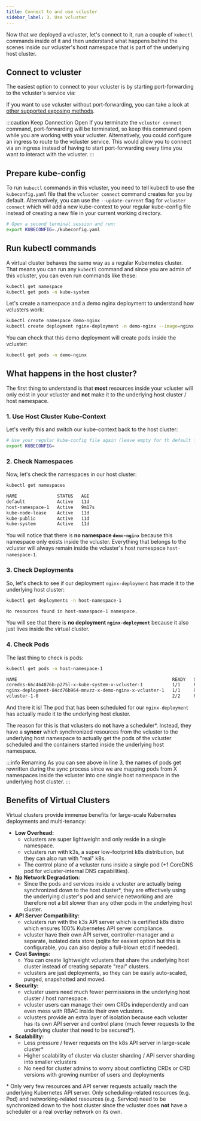 ```yaml
---
title: Connect to and use vcluster
sidebar_label: 3. Use vcluster
---
```



Now that we deployed a vcluster, let's connect to it, run a couple of `kubectl` commands inside of it and then understand what happens behind the scenes inside our vcluster's host namespace that is part of the underlying host cluster.

## Connect to vcluster
The easiest option to connect to your vcluster is by starting port-forwarding to the vcluster's service via:
<ConnectSegment/>

If you want to use vcluster without port-forwarding, you can take a look at [other supported exposing methods](../operator/external-access.mdx).

:::caution Keep Connection Open
If you terminate the `vcluster connect` command, port-forwarding will be terminated, so keep this command open while you are working with your vcluster. Alternatively, you could configure an ingress to route to the vcluster service. This would allow you to connect via an ingress instead of having to start port-forwarding every time you want to interact with the vcluster.
:::

## Prepare kube-config
To run `kubectl` commands in this vcluster, you need to tell kubectl to use the `kubeconfig.yaml` file that the `vcluster connect` command creates for you by default. Alternatively, you can use the `--update-current` flag for `vcluster connect` which will add a new kube-context to your regular kube-config file instead of creating a new file in your current working directory.
```bash
# Open a second terminal session and run:
export KUBECONFIG=./kubeconfig.yaml
```

## Run kubectl commands
A virtual cluster behaves the same way as a regular Kubernetes cluster. That means you can run any `kubectl` command and since you are admin of this vcluster, you can even run commands like these:
```bash
kubectl get namespace
kubectl get pods -n kube-system
```

Let's create a namespace and a demo nginx deployment to understand how vclusters work:
```bash
kubectl create namespace demo-nginx
kubectl create deployment nginx-deployment -n demo-nginx --image=nginx
```

You can check that this demo deployment will create pods inside the vcluster:
```bash
kubectl get pods -n demo-nginx
```

## What happens in the host cluster?
The first thing to understand is that **most** resources inside your vcluster will only exist in your vcluster and **not** make it to the underlying host cluster / host namespace.

### 1. Use Host Cluster Kube-Context
Let's verify this and switch our kube-context back to the host cluster:
```bash
# Use your regular kube-config file again (leave empty for th default file ~/.kube/config)
export KUBECONFIG=
```

### 2. Check Namespaces
Now, let's check the namespaces in our host cluster:
```bash
kubectl get namespaces
```
```bash {3}
NAME               STATUS   AGE
default            Active   11d
host-namespace-1   Active   9m17s
kube-node-lease    Active   11d
kube-public        Active   11d
kube-system        Active   11d
```
You will notice that there is **no namespace `demo-nginx`** because this namespace only exists inside the vcluster. Everything that belongs to the vcluster will always remain inside the vcluster's host namespace `host-namespace-1`.

### 3. Check Deployments
So, let's check to see if our deployment `nginx-deployment` has made it to the underlying host cluster:
```bash
kubectl get deployments -n host-namespace-1
```
```bash
No resources found in host-namespace-1 namespace.
```

You will see that there is **no deployment `nginx-deployment`** because it also just lives inside the virtual cluster.

### 4. Check Pods
The last thing to check is pods:
```bash
kubectl get pods -n host-namespace-1
```

```bash {3}
NAME                                                          READY   STATUS    RESTARTS   AGE
coredns-66c464876b-p275l-x-kube-system-x-vcluster-1           1/1     Running   0          14m
nginx-deployment-84cd76b964-mnvzz-x-demo-nginx-x-vcluster-1   1/1     Running   0          10m
vcluster-1-0                                                  2/2     Running   0          14m
```

And there it is! The pod that has been scheduled for our `nginx-deployment` has actually made it to the underlying host cluster.

The reason for this is that vclusters do **not** have a scheduler\*. Instead, they have a **syncer** which synchronized resources from the vcluster to the underlying host namespace to actually get the pods of the vcluster scheduled and the containers started inside the underlying host namespace. 

:::info Renaming
As you can see above in line 3, the names of pods get rewritten during the sync process since we are mapping pods from X namespaces inside the vcluster into one single host namespace in the underlying host cluster.
:::

## Benefits of Virtual Clusters
Virtual clusters provide immense benefits for large-scale Kubernetes deployments and multi-tenancy:
- **Low Overhead:**
    - vclusters are super lightweight and only reside in a single namespace.
    - vclusters run with k3s, a super low-footprint k8s distribution, but they can also run with "real" k8s.
    - The control plane of a vcluster runs inside a single pod (+1 CoreDNS pod for vcluster-internal DNS capabilities).
- **<u>No</u> Network Degradation:**
    - Since the pods and services inside a vcluster are actually being synchronized down to the host cluster\*, they are effectively using the underlying cluster's pod and service networking and are therefore not a bit slower than any other pods in the underlying host cluster.
- **API Server Compatibility:**
    - vclusters run with the k3s API server which is certified k8s distro which ensures 100% Kubernetes API server compliance.
    - vcluster have their own API server, controller-manager and a separate, isolated data store (sqlite for easiest option but this is configurable, you can also deploy a full-blown etcd if needed). 
- **Cost Savings:**
    - You can create lightweight vclusters that share the underlying host cluster instead of creating separate "real" clusters.
    - vclusters are just deployments, so they can be easily auto-scaled, purged, snapshotted and moved.
- **Security:**
    - vcluster users need much fewer permissions in the underlying host cluster / host namespace.
    - vcluster users can manage their own CRDs independently and can even mess with RBAC inside their own vclusters.
    - vclusters provide an extra layer of isolation because each vcluster has its own API server and control plane (much fewer requests to the underlying cluster that need to be secured\*).
- **Scalability:**
    - Less pressure / fewer requests on the k8s API server in large-scale cluster\*
    - Higher scalability of cluster via cluster sharding / API server sharding into smaller vclusters
    - No need for cluster admins to worry about conflicting CRDs or CRD versions with growing number of users and deployments

\* Only very few resources and API server requests actually reach the underlying Kubernetes API server. Only scheduling-related resources (e.g. Pod) and networking-related resources (e.g. Service) need to be synchronized down to the host cluster since the vcluster does **not** have a scheduler or a real overlay network on its own.
